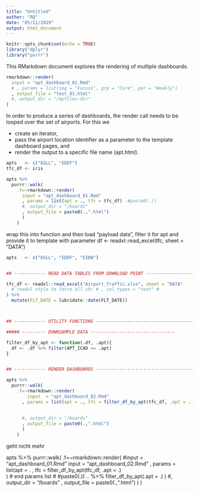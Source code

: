 ```yaml
---
title: "Untitled"
author: "RQ"
date: "05/11/2019"
output: html_document
---
```


```r
knitr::opts_chunk$set(echo = TRUE)
library("dplyr")
library("purrr")
```

This RMarkdown document explores the rendering of multiple dashboards.

```r
rmarkdown::render(
  input = "apt_dashboard_01.Rmd"
  # , params = list(seg = "Focus1", grp = "Core", per = "Weekly")
  , output_file = "test_01.html"
  #, output_dir = "/myfiles-dir"
)
```


In order to produce a series of dashboards, the render call needs to be looped over the set of airports.
For this we 

* create an iterator, 
* pass the airport location identifier as a parameter to the template dashboard pages, and
* render the output to a specific file name (apt.html).

```r
apts   <- c("EGLL", "EDDF")
tfc_df <- iris

apts %>% 
  purrr::walk(
    .f=~rmarkdown::render(
      input = "apt_dashboard_01.Rmd"
      , params = list(apt = ., tfc = tfc_df)  #paste0(.))
      #, output_dir = "/boards"
      , output_file = paste0(.,".html")
      )
    )
```

wrap this into function and then load "payload data", filter it for apt and provide it to template with parameter
df <- readxl::read_excel(tfc, sheet = "DATA")

```r
apts   <- c("EGLL", "EDDF", "EIDW")


## ------------ READ DATA TABLES FROM DOWNLOAD POINT ------------------

tfc_df <- readxl::read_excel("Airport_Traffic.xlsx", sheet = "DATA"
  # readxl style to force all chr # , col_types = "text" #
) %>%
  mutate(FLT_DATE = lubridate::date(FLT_DATE)) 



## ------------ UTILITY FUNCTIONS -------------------------------------

##### --------- DOWNSAMPLE DATA --------------------------------

filter_df_by_apt <- function(.df, .apt){
  df <- .df %>% filter(APT_ICAO == .apt)
}


## ------------ RENDER DASHBOARDS -------------------------------------

apts %>% 
  purrr::walk(
    .f=~rmarkdown::render(
        input  = "apt_dashboard_02.Rmd"
      , params = list(apt = ., tfc = filter_df_by_apt(tfc_df, .apt = .) )
      
      
      #, output_dir = "/boards"
      , output_file = paste0(.,".html")
      )
    )


```

geht nicht mehr

apts %>% 
  purrr::walk(
    .f=~rmarkdown::render(
      #input = "apt_dashboard_01.Rmd"
      input = "apt_dashboard_02.Rmd"
      , params = list(apt = . 
                      , tfc = filter_df_by_apt(tfc_df, .apt = .)  
      ) # end params list
                      #   #paste0(.)) .. %>% filter_df_by_apt(.apt = .)   )
      #, output_dir = "/boards"
      , output_file = paste0(.,".html")
      )
    )



                   
